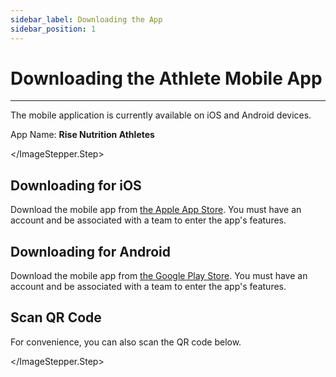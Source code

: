 ```yaml
---
sidebar_label: Downloading the App
sidebar_position: 1
---
```



# Downloading the Athlete Mobile App

---

The mobile application is currently available on iOS and Android devices. 

App Name: **Rise Nutrition Athletes**

<ImageStepper>
  <ImageStepper.Step
    title="App Icon"
    imgSrc="/img/docs/mobile/getting-app/icon.jpg"
    imgCaption="Look for the Rise Nutrition logo"
  >

  </ImageStepper.Step>
</ImageStepper>

## Downloading for iOS

Download the mobile app from [the Apple App Store](https://apps.apple.com/us/app/rise-nutrition-athletes/id1586753485).
You must have an account and be associated with a team to enter the app's features.


## Downloading for Android

Download the mobile app from [the Google Play Store](https://play.google.com/store/apps/details?id=com.athleteapp).
You must have an account and be associated with a team to enter the app's features.

## Scan QR Code

For convenience, you can also scan the QR code below. 

<ImageStepper>
  <ImageStepper.Step
    title="QR Code"
    imgSrc="/img/docs/mobile/getting-app/QR.png"
  >

  </ImageStepper.Step>
</ImageStepper>





[contact]: /docs#feedback--assistance
[testflight]: https://apps.apple.com/us/app/testflight/id899247664
